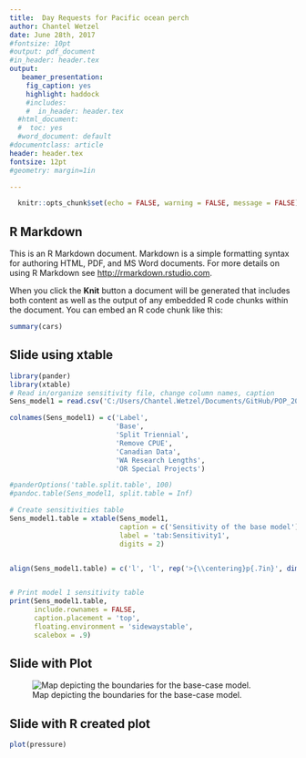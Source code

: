```yaml
---
title:  Day Requests for Pacific ocean perch
author: Chantel Wetzel
date: June 28th, 2017
#fontsize: 10pt
#output: pdf_document
#in_header: header.tex
output:
   beamer_presentation:
    fig_caption: yes
    highlight: haddock
    #includes:
    #  in_header: header.tex
  #html_document:
  #  toc: yes
  #word_document: default
#documentclass: article
header: header.tex
fontsize: 12pt
#geometry: margin=1in

---
```


```r
  knitr::opts_chunk$set(echo = FALSE, warning = FALSE, message = FALSE)
```

## R Markdown

This is an R Markdown document. Markdown is a simple formatting syntax for authoring HTML, PDF, and MS Word documents. For more details on using R Markdown see <http://rmarkdown.rstudio.com>.

When you click the **Knit** button a document will be generated that includes both content as well as the output of any embedded R code chunks within the document. You can embed an R code chunk like this:

```r
summary(cars)
```


## Slide using xtable
```r
library(pander)
library(xtable)
# Read in/organize sensitivity file, change column names, caption
Sens_model1 = read.csv('C:/Users/Chantel.Wetzel/Documents/GitHub/POP_2017/STAR/tables/Sensitivity1.csv')

colnames(Sens_model1) = c('Label', 
                          'Base',
                          'Split Triennial',
                          'Remove CPUE', 
                          'Canadian Data', 
                          'WA Research Lengths', 
                          'OR Special Projects')

#panderOptions('table.split.table', 100)
#pandoc.table(Sens_model1, split.table = Inf)

# Create sensitivities table
Sens_model1.table = xtable(Sens_model1, 
                           caption = c('Sensitivity of the base model'),
                           label = 'tab:Sensitivity1',
                           digits = 2)


align(Sens_model1.table) = c('l', 'l', rep('>{\\centering}p{.7in}', dim(Sens_model1)[2]-1))


# Print model 1 sensitivity table
print(Sens_model1.table, 
      include.rownames = FALSE,             
      caption.placement = 'top',
      floating.environment = 'sidewaystable',
      scalebox = .9)

```

\FloatBarrier

## Slide with Plot

![Map depicting the boundaries for the base-case model.  \label{fig:assess_region_map}](assess_region_map.png) 

## Slide with R created plot

```r
plot(pressure)
```


